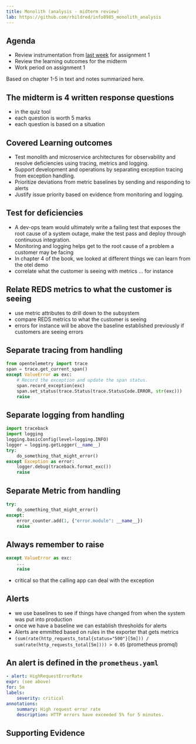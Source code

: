 ---
title: Monolith (analysis - midterm review)
lab: https://github.com/rhildred/info8985_monolith_analysis
---
## Agenda

- Review instrumentation from [last week](`r rmarkdown::metadata$lab`) for assignment 1
- Review the learning outcomes for the midterm
- Work period on assignment 1

Based on chapter 1-5 in text and notes summarized here.

## The midterm is 4 written response questions

- in the quiz tool
- each question is worth 5 marks
- each question is based on a situation

## Covered Learning outcomes

- Test monolith and microservice architectures for observability and resolve deficiencies using tracing, metrics and logging.
- Support development and operations by separating exception tracing from exception handling.
- Prioritize deviations from metric baselines by sending and responding to alerts
- Justify issue priority based on evidence from monitoring and logging.

## Test for deficiencies

- A dev-ops team would ultimately write a failing test that exposes the root cause of a system outage, make the test pass and deploy through continuous integration.
- Monitoring and logging helps get to the root cause of a problem a customer may be facing
- In chapter 4 of the book, we looked at different things we can learn from the otel demo
- correlate what the customer is seeing with metrics ... for instance

## Relate REDS metrics to what the customer is seeing

- use metric attributes to drill down to the subsystem
- compare REDS metrics to what the customer is seeing
- errors for instance will be above the baseline established previously if customers are seeing errors

## Separate tracing from handling

```python
from opentelemetry import trace
span = trace.get_current_span()
except ValueError as exc:
    # Record the exception and update the span status.
    span.record_exception(exc)
    span.set_status(trace.Status(trace.StatusCode.ERROR, str(exc)))
    raise
```

## Separate logging from handling

```python
import traceback
import logging
logging.basicConfig(level=logging.INFO)
logger = logging.getLogger(__name__)
try:
    do_something_that_might_error()
except Exception as error:
    logger.debug(traceback.format_exc())
    raise
```

## Separate Metric from handling

```python
try:
    do_something_that_might_error()
except:
    error_counter.add(1, {"error.module": __name__})
    raise
```

## Always remember to raise

```python
except ValueError as exc:
    ...
    raise
```
- critical so that the calling app can deal with the exception

## Alerts

- we use baselines to see if things have changed from when the system was put into production
- once we have a baseline we can establish thresholds for alerts
- Alerts are emmitted based on rules in the exporter that gets metrics
- `(sum(rate(http_requests_total{status="500"}[5m])) / sum(rate(http_requests_total[5m]))) > 0.05` (prometheus promql)

## An alert is defined in the `prometheus.yaml`

```yaml
- alert: HighRequestErrorRate
expr: (see above)
for: 5m
labels:
    severity: critical
annotations:
    summary: High request error rate
    description: HTTP errors have exceeded 5% for 5 minutes.
```

## Supporting Evidence
